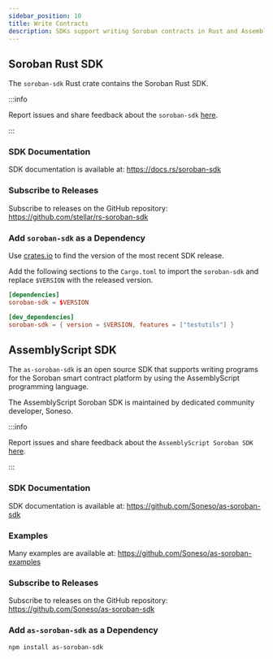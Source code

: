 ```yaml
---
sidebar_position: 10
title: Write Contracts
description: SDKs support writing Soroban contracts in Rust and AssemblyScript.
---
```


## Soroban Rust SDK

The `soroban-sdk` Rust crate contains the Soroban Rust SDK.

:::info

Report issues and share feedback about the `soroban-sdk`
[here](https://github.com/stellar/rs-soroban-sdk/issues/new/choose).

:::

### SDK Documentation

SDK documentation is available at:
https://docs.rs/soroban-sdk

### Subscribe to Releases

Subscribe to releases on the GitHub repository:
https://github.com/stellar/rs-soroban-sdk

### Add `soroban-sdk` as a Dependency

Use [crates.io](https://crates.io/crates/soroban-sdk) to find the version of the
most recent SDK release.

Add the following sections to the `Cargo.toml` to import the `soroban-sdk` and
replace `$VERSION` with the released version.

```toml
[dependencies]
soroban-sdk = $VERSION

[dev_dependencies]
soroban-sdk = { version = $VERSION, features = ["testutils"] }
```

## AssemblyScript SDK

The `as-soroban-sdk` is an open source SDK that supports writing programs for the Soroban smart contract platform by using the AssemblyScript programming language.

The AssemblyScript Soroban SDK is maintained by dedicated community developer, Soneso.

:::info

Report issues and share feedback about the `AssemblyScript Soroban SDK`
[here](https://github.com/Soneso/as-soroban-sdk/issues/new).

:::

### SDK Documentation

SDK documentation is available at:
https://github.com/Soneso/as-soroban-sdk

### Examples

Many examples are available at:
https://github.com/Soneso/as-soroban-examples

### Subscribe to Releases

Subscribe to releases on the GitHub repository:
https://github.com/Soneso/as-soroban-sdk

### Add `as-soroban-sdk` as a Dependency

```bash
npm install as-soroban-sdk
```
